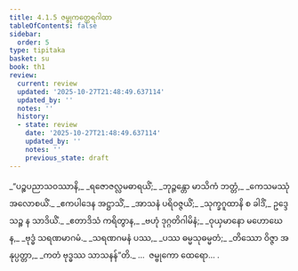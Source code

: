 ```yaml
---
title: 4.1.5 ဇမ္ဗုကတ္ထေရဂါထာ
tableOfContents: false
sidebar:
  order: 5
type: tipitaka
basket: su
book: th1
review:
  current: review
  updated: '2025-10-27T21:48:49.637114'
  updated_by: ''
  notes: ''
  history:
  - state: review
    date: '2025-10-27T21:48:49.637114'
    updated_by: ''
    notes: ''
    previous_state: draft
---
```



<ReviewStatus review={frontmatter.review} showDetails={true} />

<HypothesisAnnotation frontmatter={frontmatter} />

<DynamicBreadcrumb />

<Division number="283" book="th1" e="ch" v="19" p="270">

<Paragraph number="523" type="verses" book="th1">
_“ပဉ္စပညာသဝဿာနိ,_  
_ရဇောဇလ္လမဓာရယိံ;_  
_ဘုဉ္ဇန္တော မာသိကံ ဘတ္တံ,_  
_ကေသမဿုံ အလောစယိံ._  

</Paragraph>

</Division>
<Division number="284" book="th1" e="ch" v="19" p="270">

<Paragraph number="524" type="verses" book="th1">
_ဧကပါဒေန အဋ္ဌာသိံ,_  
_အာသနံ ပရိဝဇ္ဇယိံ;_  
_သုက္ခဂူထာနိ စ ခါဒိံ,_  
ဥဒ္ဒေသဉ္စ န သာဒိယိံ._  

</Paragraph>

</Division>
<Division number="285" book="th1" e="ch" v="19" p="270">

<Paragraph number="525" type="verses" book="th1">
_ဧတာဒိသံ ကရိတွာန,_  
_ဗဟုံ ဒုဂ္ဂတိဂါမိနံ;_  
_ဝုယှမာနော မဟောဃေန,_  
_ဗုဒ္ဓံ သရဏမာဂမံ._  

</Paragraph>

</Division>
<Division number="286" book="th1" e="ch" v="19" p="270">

<Paragraph number="526" type="verses" book="th1">
_သရဏဂမနံ ပဿ,_  
_ပဿ ဓမ္မသုဓမ္မတံ;_  
_တိဿော ဝိဇ္ဇာ အနုပ္ပတ္တာ,_  
_ကတံ ဗုဒ္ဓဿ သာသနန်”တိ._  


</Paragraph>
</Division>

<Paragraph number="527" type="center" book="th1">
…  ဇမ္ဗုကော ထေရော… .
</Paragraph>